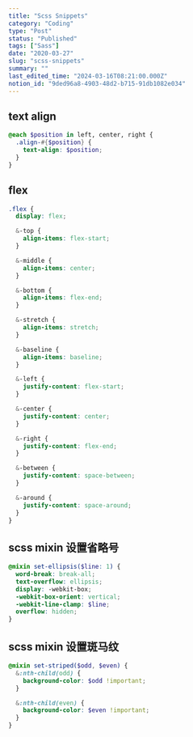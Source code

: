 ```yaml
---
title: "Scss Snippets"
category: "Coding"
type: "Post"
status: "Published"
tags: ["Sass"]
date: "2020-03-27"
slug: "scss-snippets"
summary: ""
last_edited_time: "2024-03-16T08:21:00.000Z"
notion_id: "9ded96a8-4903-48d2-b715-91db1082e034"
---
```



## text align


```scss
@each $position in left, center, right {
  .align-#{$position} {
    text-align: $position;
  }
}
```


## flex


```scss
.flex {
  display: flex;

  &-top {
    align-items: flex-start;
  }

  &-middle {
    align-items: center;
  }

  &-bottom {
    align-items: flex-end;
  }

  &-stretch {
    align-items: stretch;
  }

  &-baseline {
    align-items: baseline;
  }

  &-left {
    justify-content: flex-start;
  }

  &-center {
    justify-content: center;
  }

  &-right {
    justify-content: flex-end;
  }

  &-between {
    justify-content: space-between;
  }

  &-around {
    justify-content: space-around;
  }
}
```


## scss mixin 设置省略号


```scss
@mixin set-ellipsis($line: 1) {
  word-break: break-all;
  text-overflow: ellipsis;
  display: -webkit-box;
  -webkit-box-orient: vertical;
  -webkit-line-clamp: $line;
  overflow: hidden;
}
```


## scss mixin 设置斑马纹


```scss
@mixin set-striped($odd, $even) {
  &:nth-child(odd) {
    background-color: $odd !important;
  }

  &:nth-child(even) {
    background-color: $even !important;
  }
}
```

